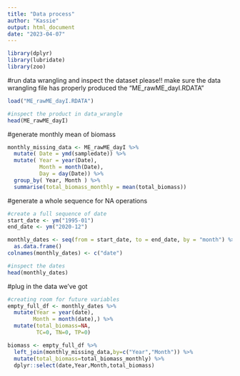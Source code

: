 ```yaml
---
title: "Data process"
author: "Kassie"
output: html_document
date: "2023-04-07"
---
```


```r
library(dplyr)
library(lubridate)
library(zoo)
```

#run data wrangling and inspect the dataset
please!!
make sure the data wrangling file has properly produced the "ME_rawME_dayI.RDATA"
```r

load("ME_rawME_dayI.RDATA")

#inspect the product in data_wrangle
head(ME_rawME_dayI)
```

#generate monthly mean of biomass
```r
monthly_missing_data <- ME_rawME_dayI %>%
  mutate( Date = ymd(sampledate)) %>% 
  mutate( Year = year(Date), 
          Month = month(Date), 
          Day = day(Date)) %>%
  group_by( Year, Month ) %>%
  summarise(total_biomass_monthly = mean(total_biomass))
```

#generate a whole sequence for NA operations
```r
#create a full sequence of date
start_date <- ym("1995-01")
end_date <- ym("2020-12")

monthly_dates <- seq(from = start_date, to = end_date, by = "month") %>%
  as.data.frame() 
colnames(monthly_dates) <- c("date")

#inspect the dates
head(monthly_dates)

```

#plug in the data we've got
```r

#creating room for future variables
empty_full_df <- monthly_dates %>%
  mutate(Year = year(date), 
        Month = month(date),) %>%
  mutate(total_biomass=NA,
         TC=0, TN=0, TP=0)

biomass <- empty_full_df %>%
  left_join(monthly_missing_data,by=c("Year","Month")) %>%
  mutate(total_biomass=total_biomass_monthly) %>% 
  dplyr::select(date,Year,Month,total_biomass)

```

